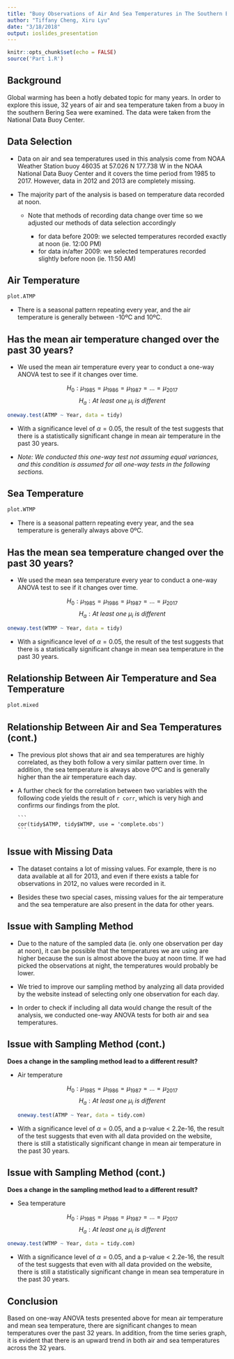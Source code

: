 ```yaml
---
title: "Buoy Observations of Air And Sea Temperatures in The Southern Bering Sea"
author: "Tiffany Cheng, Xiru Lyu"
date: "3/18/2018"
output: ioslides_presentation
---
```

```r
knitr::opts_chunk$set(echo = FALSE)
source('Part 1.R')
```

## Background
Global warming has been a hotly debated topic for many years. In order to explore this issue, 32 years of air and sea temperature taken from a buoy in the southern Bering Sea were examined. The data were taken from the National Data Buoy Center.

## Data Selection

- Data on air and sea temperatures used in this analysis come from NOAA Weather Station buoy 46035 at 57.026 N 177.738 W in the NOAA National Data Buoy Center and it covers the time period from 1985 to 2017. However, data in 2012 and 2013 are completely missing.

- The majority part of the analysis is based on temperature data recorded at noon. 

    + Note that methods of recording data change over time so we adjusted our methods of data selection accordingly
    
        + for data before 2009: we selected temperatures recorded exactly at noon (ie. 12:00 PM)
        + for data in/after 2009: we selected temperatures recorded slightly before noon (ie. 11:50 AM)
        
## Air Temperature

```r
plot.ATMP
```

- There is a seasonal pattern repeating every year, and the air temperature is generally between -10ºC and 10ºC.

## Has the mean air temperature changed over the past 30 years? {.smaller}

- We used the mean air temperature every year to conduct a one-way ANOVA test to see if it changes over time.

  $$H_{0}: \mu_{1985} = \mu_{1986} = \mu_{1987} = ... = \mu_{2017}$$
  $$H_{a}: At\ least\ one\ \mu_i\ is\ different$$
  
```r
oneway.test(ATMP ~ Year, data = tidy)
```

- With a significance level of $\alpha=0.05$, the result of the test suggests that there is a statistically significant change in mean air temperature in the past 30 years.

- *Note: We conducted this one-way test not assuming equal variances, and this condition is assumed for all one-way tests in the following sections.*

## Sea Temperature

```r
plot.WTMP
```

- There is a seasonal pattern repeating every year, and the sea temperature is generally always above 0ºC.

## Has the mean sea temperature changed over the past 30 years? {.smaller}

- We used the mean sea temperature every year to conduct a one-way ANOVA test to see if it changes over time. 

  $$H_{0}: \mu_{1985} = \mu_{1986} = \mu_{1987} = ... = \mu_{2017}$$
  $$H_{a}: At\ least\ one\ \mu_i\ is\ different$$
  
```r
oneway.test(WTMP ~ Year, data = tidy)
```

- With a significance level of $\alpha=0.05$, the result of the test suggests that there is a statistically significant change in mean sea temperature in the past 30 years.

## Relationship Between Air Temperature and Sea Temperature

```r
plot.mixed
```

## Relationship Between Air and Sea Temperatures (cont.)

- The previous plot shows that air and sea temperatures are highly correlated, as they both follow a very similar pattern over time. In addition, the sea temperature is always above 0ºC and is generally higher than the air temperature each day. 

- A further check for the correlation between two variables with the following code yields the result of `r corr`, which is very high and confirms our findings from the plot.

      ```
      cor(tidy$ATMP, tidy$WTMP, use = 'complete.obs')
      ```

## Issue with Missing Data {.larger}

- The dataset contains a lot of missing values. For example, there is no data available at all for 2013, and even if there exists a table for observations in 2012, no values were recorded in it. 

- Besides these two special cases, missing values for the air temperature and the sea temperature are also present in the data for other years. 

## Issue with Sampling Method

- Due to the nature of the sampled data (ie. only one observation per day at noon), it can be possible that the temperatures we are using are higher because the sun is almost above the buoy at noon time. If we had picked the observations at night, the temperatures would probably be lower.

- We tried to improve our sampling method by analyzing all data provided by the website instead of selecting only one observation for each day.

- In order to check if including all data would change the result of the analysis, we conducted one-way ANOVA tests for both air and sea temperatures. 

## Issue with Sampling Method (cont.) {.smaller}

**Does a change in the sampling method lead to a different result?**

- Air temperature 

  $$H_{0}: \mu_{1985} = \mu_{1986} = \mu_{1987} = ... = \mu_{2017}$$
  $$H_{a}: At\ least\ one\ \mu_i\ is\ different$$
```r
oneway.test(ATMP ~ Year, data = tidy.com)
```
  
- With a significance level of $\alpha=0.05$, and a p-value < 2.2e-16, the result of the test suggests that even with all data provided on the website, there is still a statistically significant change in mean air temperature in the past 30 years.

## Issue with Sampling Method (cont.) {.smaller}

**Does a change in the sampling method lead to a different result?**

- Sea temperature

  $$H_{0}: \mu_{1985} = \mu_{1986} = \mu_{1987} = ... = \mu_{2017}$$
  $$H_{a}: At\ least\ one\ \mu_i\ is\ different$$
  
```r
oneway.test(WTMP ~ Year, data = tidy.com)
```

- With a significance level of $\alpha=0.05$, and a p-value < 2.2e-16, the result of the test suggests that even with all data provided on the website, there is still a statistically significant change in mean sea temperature in the past 30 years.

## Conclusion {.larger}

Based on one-way ANOVA tests presented above for mean air temperature and mean sea temperature, there are significant changes to mean temperatures over the past 32 years. In addition, from the time series graph, it is evident that there is an upward trend in both air and sea temperatures across the 32 years.
